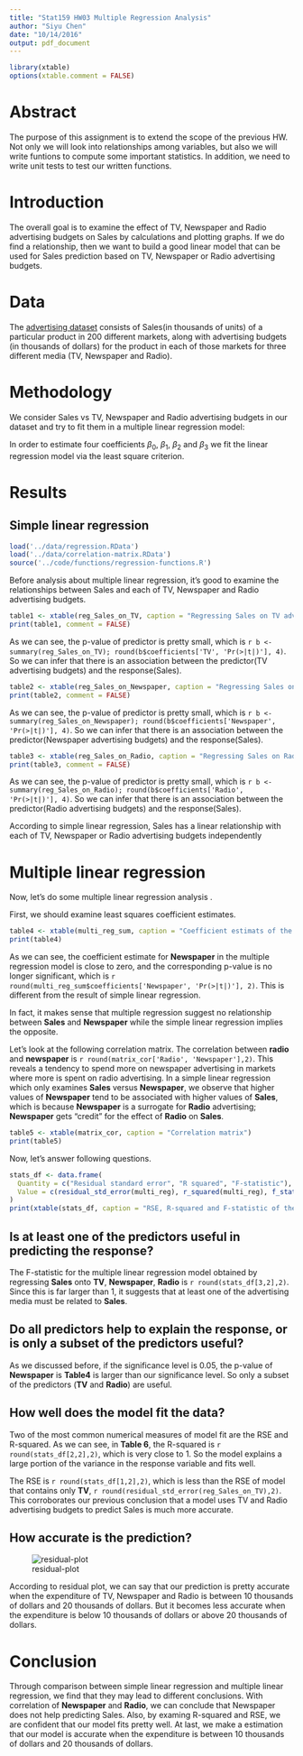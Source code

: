 ```yaml
---
title: "Stat159 HW03 Multiple Regression Analysis"
author: "Siyu Chen"
date: "10/14/2016"
output: pdf_document
---
```

```r
library(xtable)
options(xtable.comment = FALSE)
```

# Abstract
The purpose of this assignment is to extend the scope of the previous HW. Not only we will look into relationships among variables, but also we will write funtions to compute some important statistics. In addition, we need to write unit tests to test our written functions. 

# Introduction
The overall goal is to examine the effect of TV, Newspaper and Radio advertising budgets on Sales by calculations and plotting graphs. If we do find a relationship, then we want to build a good linear model that can be used for Sales prediction based on TV, Newspaper or Radio advertising budgets.

# Data
The [advertising dataset](http://www-bcf.usc.edu/%7Egareth/ISL/Advertising.csv) consists of Sales(in thousands of units) of a particular product in 200 different markets, along with advertising budgets (in thousands of dollars) for the product in each of those markets for three different media (TV, Newspaper and Radio). 

# Methodology
We consider Sales vs TV, Newspaper and Radio advertising budgets in our dataset and try to fit them in a multiple linear regression model:

\begin{center} $Sales = \beta_0 + \beta_1TV + \beta_2Newspaper + \beta_3Radio$ \end{center}

In order to estimate four coefficients $\beta_0$, $\beta_1$, $\beta_2$ and $\beta_3$ we fit the linear regression model via the least square criterion.

# Results
## Simple linear regression
```r
load('../data/regression.RData')
load('../data/correlation-matrix.RData')
source('../code/functions/regression-functions.R')
```

Before analysis about multiple linear regression, it's good to examine the relationships between Sales and each of TV, Newspaper and Radio advertising budgets.

```r
table1 <- xtable(reg_Sales_on_TV, caption = "Regressing Sales on TV advertising budgets")
print(table1, comment = FALSE)
```

As we can see, the p-value of predictor is pretty small, which is `r b <- summary(reg_Sales_on_TV); round(b$coefficients['TV', 'Pr(>|t|)'], 4)`. So we can infer that there is an association between the predictor(TV advertising budgets) and the response(Sales).

```r
table2 <- xtable(reg_Sales_on_Newspaper, caption = "Regressing Sales on Newspaper advertising budgets")
print(table2, comment = FALSE)
```

As we can see, the p-value of predictor is pretty small, which is `r b <- summary(reg_Sales_on_Newspaper); round(b$coefficients['Newspaper', 'Pr(>|t|)'], 4)`. So we can infer that there is an association between the predictor(Newspaper advertising budgets) and the response(Sales).

```r
table3 <- xtable(reg_Sales_on_Radio, caption = "Regressing Sales on Radio advertising budgets")
print(table3, comment = FALSE)
```

As we can see, the p-value of predictor is pretty small, which is `r b <- summary(reg_Sales_on_Radio); round(b$coefficients['Radio', 'Pr(>|t|)'], 4)`. So we can infer that there is an association between the predictor(Radio advertising budgets) and the response(Sales).

According to simple linear regression, Sales has a linear relationship with each of TV, Newspaper or Radio advertising budgets independently

# Multiple linear regression
Now, let's do some multiple linear regression analysis .

First, we should examine least squares coefficient estimates.
```r
table4 <- xtable(multi_reg_sum, caption = "Coefficient estimats of the least squares model")
print(table4)
```

As we can see, the coefficient estimate for **Newspaper** in the multiple regression model is close to zero, and the corresponding p-value is no longer significant, which is `r round(multi_reg_sum$coefficients['Newspaper', 'Pr(>|t|)'], 2) `. This is different from the result of simple linear regression. 

In fact, it makes sense that multiple regression suggest no relationship between **Sales** and **Newspaper** while the simple linear regression implies the opposite. 

Let's look at the following correlation matrix. The correlation between **radio** and **newspaper** is `r round(matrix_cor['Radio', 'Newspaper'],2)`. This reveals a tendency to spend more on newspaper advertising in markets where more is spent on radio advertising. In a simple linear regression which only examines **Sales** versus **Newspaper**, we observe that higher values of **Newspaper** tend to be associated with higher values of **Sales**, which is because **Newspaper** is a surrogate for **Radio** advertising; **Newspaper** gets "credit" for the effect of **Radio** on **Sales**.

```r
table5 <- xtable(matrix_cor, caption = "Correlation matrix")
print(table5)
```

\newpage
Now, let's answer following questions. 
```r
stats_df <- data.frame(
  Quantity = c("Residual standard error", "R squared", "F-statistic"),
  Value = c(residual_std_error(multi_reg), r_squared(multi_reg), f_statistic(multi_reg))
)
print(xtable(stats_df, caption = "RSE, R-squared and F-statistic of the least squares model"))

```
## Is at least one of the predictors useful in predicting the response?
The F-statistic for the multiple linear regression model obtained by regressing **Sales** onto **TV**, **Newspaper**, **Radio** is `r round(stats_df[3,2],2)`. Since this is far larger than 1, it suggests that at least one of the advertising media must be related to **Sales**.

## Do all predictors help to explain the response, or is only a subset of the predictors useful?

As we discussed before, if the significance level is 0.05, the p-value of **Newspaper** is **Table4** is larger than our significance level. So only a subset of the predictors (**TV** and **Radio**) are useful.

## How well does the model fit the data?
Two of the most common numerical measures of model fit are the RSE and R-squared. As we can see, in **Table 6**, the R-squared is `r round(stats_df[2,2],2)`, which is very close to 1. So the model explains a large portion of the variance in the response variable and fits well.

The RSE is `r round(stats_df[1,2],2)`, which is less than the RSE of model that contains only **TV**, `r round(residual_std_error(reg_Sales_on_TV),2)`. This corroborates our previous conclusion that a model uses TV and Radio advertising budgets to predict Sales is much more accurate.

## How accurate is the prediction?
![residual-plot](../images/residual-plot.png)

\newpage
According to residual plot, we can say that our prediction is pretty accurate when the expenditure of TV, Newspaper and Radio is between 10 thousands of dollars and 20 thousands of dollars. But it becomes less accurate when the expenditure is below 10 thousands of dollars or above 20 thousands of dollars.

# Conclusion
Through comparison between simple linear regression and multiple linear regression, we find that they may lead to different conclusions. With correlation of **Newspaper** and **Radio**, we can conclude that Newspaper does not help predicting Sales. Also, by examing R-squared and RSE, we are confident that our model fits pretty well. At last, we make a estimation that our model is accurate when the expenditure is between 10 thousands of dollars and 20 thousands of dollars. 
